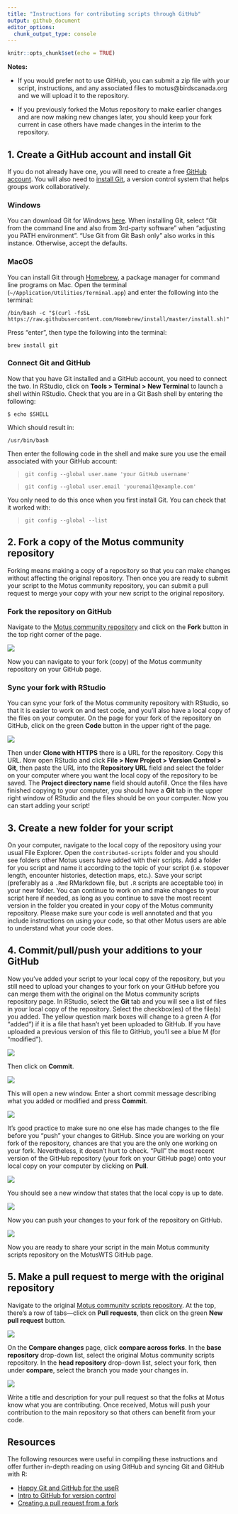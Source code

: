 ```yaml
---
title: "Instructions for contributing scripts through GitHub"
output: github_document
editor_options: 
  chunk_output_type: console
---
```


```r
knitr::opts_chunk$set(echo = TRUE)
```

**Notes:**

* If you would prefer not to use GitHub, you can submit a zip file with your script, instructions, and any associated files to motus@birdscanada.org and we will upload it to the repository.

* If you previously forked the Motus repository to make earlier changes and are now making new changes later, you should keep your fork current in case others have made changes in the interim to the repository.

## 1. Create a GitHub account and install Git

If you do not already have one, you will need to create a free [GitHub account](https://github.com/). You will also need to [install Git](https://git-scm.com/download/), a version control system that helps groups work collaboratively.

### Windows

You can download Git for Windows [here](https://git-scm.com/download/). When installing Git, select "Git from the command line and also from 3rd-party software" when "adjusting you PATH environment". "Use Git from Git Bash only" also works in this instance. Otherwise, accept the defaults.

### MacOS

You can install Git through [Homebrew](https://brew.sh/), a package manager for command line programs on Mac. Open the terminal (`~/Application/Utilities/Terminal.app`) and enter the following into the terminal:

`/bin/bash -c "$(curl -fsSL https://raw.githubusercontent.com/Homebrew/install/master/install.sh)"`

Press "enter", then type the following into the terminal:

`brew install git`

### Connect Git and GitHub

Now that you have Git installed and a GitHub account, you need to connect the two. In RStudio, click on **Tools > Terminal > New Terminal** to launch a shell within RStudio. Check that you are in a Git Bash shell by entering the following:

`$ echo $SHELL`

Which should result in:

`/usr/bin/bash`

Then enter the following code in the shell and make sure you use the email associated with your GitHub account:

> `git config --global user.name 'your GitHub username'`

> `git config --global user.email 'youremail@example.com'`

You only need to do this once when you first install Git. You can check that it worked with:

> `git config --global --list`

## 2. Fork a copy of the Motus community repository

Forking means making a copy of a repository so that you can make changes without affecting the original repository. Then once you are ready to submit your script to the Motus community repository, you can submit a pull request to merge your copy with your new script to the original repository.

### Fork the repository on GitHub

Navigate to the [Motus community repository](https://github.com/MotusWTS/Motus-community-scripts) and click on the **Fork** button in the top right corner of the page.

![](images/fork_button.JPG)

Now you can navigate to your fork (copy) of the Motus community repository on your GitHub page.

### Sync your fork with RStudio

You can sync your fork of the Motus community repository with RStudio, so that it is easier to work on and test code, and you'll also have a local copy of the files on your computer. On the page for your fork of the repository on GitHub, click on the green **Code** button in the upper right of the page.

![](images/code_button.JPG)

Then under **Clone with HTTPS** there is a URL for the repository. Copy this URL. Now open RStudio and click **File > New Project > Version Control > Git**, then paste the URL into the **Repository URL** field and select the folder on your computer where you want the local copy of the repository to be saved. The **Project directory name** field should autofill. Once the files have finished copying to your computer, you should have a **Git** tab in the upper right window of RStudio and the files should be on your computer. Now you can start adding your script!

## 3. Create a new folder for your script

On your computer, navigate to the local copy of the repository using your usual File Explorer. Open the `contributed-scripts` folder and you should see folders other Motus users have added with their scripts. Add a folder for you script and name it according to the topic of your script (i.e. stopover length, encounter histories, detection maps, etc.). Save your script (preferably as a `.Rmd` RMarkdown file, but `.R` scripts are acceptable too) in your new folder. You can continue to work on and make changes to your script here if needed, as long as you continue to save the most recent version in the folder you created in your copy of the Motus community repository. Please make sure your code is well annotated and that you include instructions on using your code, so that other Motus users are able to understand what your code does.

## 4. Commit/pull/push your additions to your GitHub

Now you've added your script to your local copy of the repository, but you still need to upload your changes to your fork on your GitHub before you can merge them with the original on the Motus community scripts repository page. In RStudio, select the **Git** tab and you will see a list of files in your local copy of the repository. Select the checkbox(es) of the file(s) you added. The yellow question mark boxes will change to a green A (for "added") if it is a file that hasn't yet been uploaded to GitHub. If you have uploaded a previous version of this file to GitHub, you'll see a blue M (for "modified").

![](images/git_tab2.jpg)

Then click on **Commit**.

![](images/git_tab3.jpg)

This will open a new window. Enter a short commit message describing what you added or modified and press **Commit**.

![](images/commit_window2.jpg)

It's good practice to make sure no one else has made changes to the file before you "push" your changes to GitHub. Since you are working on your fork of the repository, chances are that you are the only one working on your fork. Nevertheless, it doesn't hurt to check. "Pull" the most recent version of the GitHub repository (your fork on your GitHub page) onto your local copy on your computer by clicking on **Pull**.

![](images/commit_window4.jpg)

You should see a new window that states that the local copy is up to date.

![](images/git_pull.JPG)

Now you can push your changes to your fork of the repository on GitHub.

![](images/commit_window5.jpg)

Now you are ready to share your script in the main Motus community scripts repository on the MotusWTS GitHub page.

## 5. Make a pull request to merge with the original repository

Navigate to the original [Motus community scripts repository](https://github.com/ajmacdonald3/Motus-community-scripts). At the top, there's a row of tabs---click on **Pull requests**, then click on the green **New pull request** button.

![](images/pull_request_tab.jpg)

On the **Compare changes** page, click **compare across forks**. In the **base repository** drop-down list, select the original Motus community scripts repository. In the **head repository** drop-down list, select your fork, then under **compare**, select the branch you made your changes in.

![](images/compare_changes1.jpg)

Write a title and description for your pull request so that the folks at Motus know what you are contributing. Once received, Motus will push your contribution to the main repository so that others can benefit from your code.

## Resources

The following resources were useful in compiling these instructions and offer further in-depth reading on using GitHub and syncing Git and GitHub with R:

* [Happy Git and GitHub for the useR](https://happygitwithr.com/)
* [Intro to GitHub for version control](https://ourcodingclub.github.io/tutorials/git/)
* [Creating a pull request from a fork](https://docs.github.com/en/github/collaborating-with-issues-and-pull-requests/creating-a-pull-request-from-a-fork)

